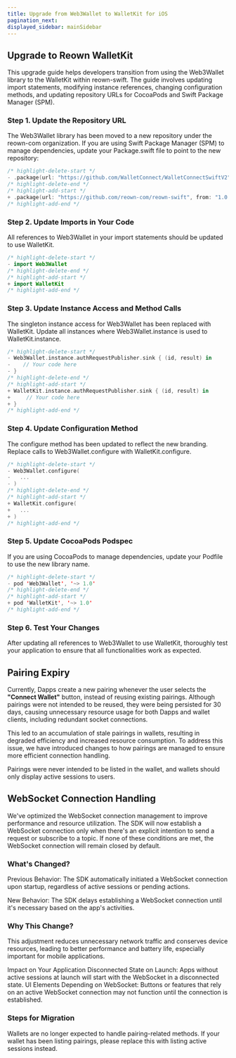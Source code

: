 ```yaml
---
title: Upgrade from Web3Wallet to WalletKit for iOS
pagination_next: 
displayed_sidebar: mainSidebar
---
```



## Upgrade to Reown WalletKit

This upgrade guide helps developers transition from using the Web3Wallet library to the WalletKit within reown-swift. The guide involves updating import statements, modifying instance references, changing configuration methods, and updating repository URLs for CocoaPods and Swift Package Manager (SPM). 

### Step 1. Update the Repository URL

The Web3Wallet library has been moved to a new repository under the reown-com organization. If you are using Swift Package Manager (SPM) to manage dependencies, update your Package.swift file to point to the new repository:

```swift
/* highlight-delete-start */
- .package(url: "https://github.com/WalletConnect/WalletConnectSwiftV2", from: "1.0.0"),
/* highlight-delete-end */
/* highlight-add-start */
+ .package(url: "https://github.com/reown-com/reown-swift", from: "1.0.0"),
/* highlight-add-end */
```

### Step 2. Update Imports in Your Code

All references to Web3Wallet in your import statements should be updated to use WalletKit.

```swift
/* highlight-delete-start */
- import Web3Wallet
/* highlight-delete-end */
/* highlight-add-start */
+ import WalletKit
/* highlight-add-end */
```

### Step 3. Update Instance Access and Method Calls

The singleton instance access for Web3Wallet has been replaced with WalletKit. Update all instances where Web3Wallet.instance is used to WalletKit.instance.

```swift
/* highlight-delete-start */
- Web3Wallet.instance.authRequestPublisher.sink { (id, result) in
-    // Your code here
- }
/* highlight-delete-end */
/* highlight-add-start */
+ WalletKit.instance.authRequestPublisher.sink { (id, result) in
+     // Your code here
+ }
/* highlight-add-end */
```

### Step 4. Update Configuration Method

The configure method has been updated to reflect the new branding. Replace calls to Web3Wallet.configure with WalletKit.configure.

```swift
/* highlight-delete-start */
- Web3Wallet.configure(
-   ...
- )
/* highlight-delete-end */
/* highlight-add-start */
+ WalletKit.configure(
+   ...
+ )
/* highlight-add-end */
```

### Step 5. Update CocoaPods Podspec

If you are using CocoaPods to manage dependencies, update your Podfile to use the new library name.

```swift
/* highlight-delete-start */
- pod 'Web3Wallet', '~> 1.0'
/* highlight-delete-end */
/* highlight-add-start */
+ pod 'WalletKit', '~> 1.0'
/* highlight-add-end */
```

### Step 6. Test Your Changes

After updating all references to Web3Wallet to use WalletKit, thoroughly test your application to ensure that all functionalities work as expected.

## Pairing Expiry

Currently, Dapps create a new pairing whenever the user selects the **"Connect Wallet"** button, instead of reusing existing pairings. Although pairings were not intended to be reused, they were being persisted for 30 days, causing unnecessary resource usage for both Dapps and wallet clients, including redundant socket connections. 

This led to an accumulation of stale pairings in wallets, resulting in degraded efficiency and increased resource consumption. To address this issue, we have introduced changes to how pairings are managed to ensure more efficient connection handling.

Pairings were never intended to be listed in the wallet, and wallets should only display active sessions to users.

## WebSocket Connection Handling

We've optimized the WebSocket connection management to improve performance and resource utilization. The SDK will now establish a WebSocket connection only when there's an explicit intention to send a request or subscribe to a topic. If none of these conditions are met, the WebSocket connection will remain closed by default.

### What's Changed?
Previous Behavior: The SDK automatically initiated a WebSocket connection upon startup, regardless of active sessions or pending actions.

New Behavior: The SDK delays establishing a WebSocket connection until it's necessary based on the app's activities.

### Why This Change?
This adjustment reduces unnecessary network traffic and conserves device resources, leading to better performance and battery life, especially important for mobile applications.

Impact on Your Application
Disconnected State on Launch: Apps without active sessions at launch will start with the WebSocket in a disconnected state.
UI Elements Depending on WebSocket: Buttons or features that rely on an active WebSocket connection may not function until the connection is established.

### Steps for Migration

Wallets are no longer expected to handle pairing-related methods. If your wallet has been listing pairings, please replace this with listing active sessions instead.